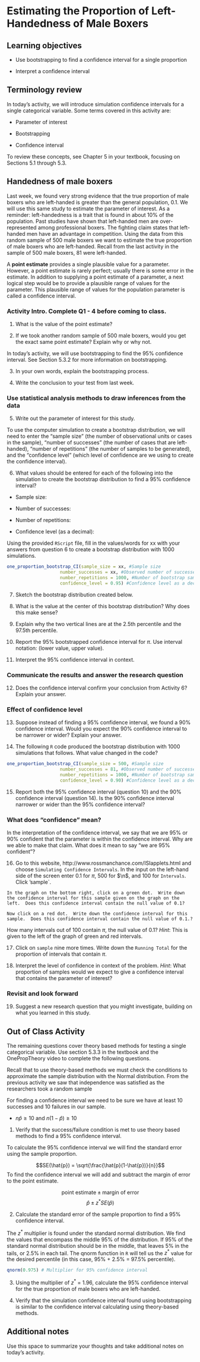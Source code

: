 # Estimating the Proportion of Left-Handedness of Male Boxers

## Learning objectives

* Use bootstrapping to find a confidence interval for a single proportion

* Interpret a confidence interval

## Terminology review

In today's activity, we will introduce simulation confidence intervals for a single categorical variable. Some terms covered in this activity are:

* Parameter of interest

* Bootstrapping

* Confidence interval

To review these concepts, see Chapter 5 in your textbook, focusing on Sections 5.1 through 5.3.

## Handedness of male boxers

Last week, we found very strong evidence that the true proportion of male boxers who are left-handed is greater than the general population, 0.1.  We will use this same study to estimate the parameter of interest.  As a reminder: left-handedness is a trait that is found in about 10% of the population. Past studies have shown that left-handed men are over-represented among professional boxers. The fighting claim states that left-handed men have an advantage in competition.  Using the data from this random sample of 500 male boxers we want to estimate the true proportion of male boxers who are left-handed.  Recall from the last activity in the sample of 500 male boxers, 81 were left-handed.

A **point estimate** provides a single plausible value for a parameter. However, a point estimate is rarely perfect; usually there is some error in the estimate. In addition to supplying a point estimate of a parameter, a next logical step would be to provide a plausible range of values for the parameter. This plausible range of values for the population parameter is called a confidence interval. 


### Activity Intro. Complete Q1 - 4 before coming to class. {-}

1.  What is the value of the point estimate?

\vspace{0.5in}

2.  If we took another random sample of 500 male boxers, would you get the exact same point estimate?  Explain why or why not.

\vspace{0.5in}

In today's activity, we will use bootstrapping to find the 95% confidence interval. See Section 5.3.2 for more information on bootstrapping.

3.  In your own words, explain the bootstrapping process.
\vspace{1in}

4.  Write the conclusion to your test from last week.

\vspace{0.5in}

### Use statistical analysis methods to draw inferences from the data {-}

5.  Write out the parameter of interest for this study.

\vspace{0.5in}

To use the computer simulation to create a bootstrap distribution, we will need to enter the "sample size" (the number of observational units or cases in the sample), "number of successes" (the number of cases that are left-handed), "number of repetitions" (the number of samples to be generated), and the "confidence level" (which level of confidence are we using to create the confidence interval).

6.  What values should be entered for each of the following into the simulation to create the bootstrap distribution to find a 95% confidence interval?

\vspace{.2in}
* Sample size:
 
\vspace{.2in}
* Number of successes:
    
\vspace{.2in}
* Number of repetitions:
    
\vspace{.2in}
* Confidence level (as a decimal):
    
\vspace{.2in}

Using the provided `RScript` file, fill in the values/words for xx with your answers from question 6 to create a bootstrap distribution with 1000 simulations.

```r
one_proportion_bootstrap_CI(sample_size = xx, #Sample size
                    number_successes = xx, #Observed number of successes
                    number_repetitions = 1000, #Number of bootstrap samples to use
                    confidence_level = 0.95) #Confidence level as a decimal
```
7.  Sketch the bootstrap distribution created below.

\vspace{1.5in}

8. What is the value at the center of this bootstrap distribution?  Why does this make sense?
\vspace{.8in}

9. Explain why the two vertical lines are at the 2.5th percentile and the 97.5th percentile.

\vspace{.8in}

10. Report the 95% bootstrapped confidence interval for $\pi$.  Use interval notation: (lower value, upper value).

\vspace{1in}
11.  Interpret the 95% confidence interval in context.

\vspace{.8in}

### Communicate the results and answer the research question {-}

12.  Does the confidence interval confirm your conclusion from Activity 6?  Explain your answer.

\vspace{1in}

### Effect of confidence level

13.  Suppose instead of finding a 95% confidence interval, we found a 90% confidence interval.  Would you expect the 90% confidence interval to be narrower or wider?  Explain your answer.

\vspace{0.5in}

14.  The following `R` code produced the bootstrap distribution with 1000 simulations that follows.  What value changed in the code? 

```r
one_proportion_bootstrap_CI(sample_size = 500, #Sample size
                    number_successes = 81, #Observed number of successes
                    number_repetitions = 1000, #Number of bootstrap samples to use
                    confidence_level = 0.90) #Confidence level as a decimal
```

\vspace{0.5in}

15.  Report both the 95% confidence interval (question 10) and the 90% confidence interval (question 14).  Is the 90% confidence interval narrower or wider than the 95% confidence interval?

\vspace{0.5in}

### What does "confidence" mean?

In the interpretation of the confidence interval, we say that we are 95% or 90% confident that the parameter is within the confidence interval.  Why are we able to make that claim.  What does it mean to say "we are 95% confident"?

16.  Go to this website, http://www.rossmanchance.com/ISIapplets.html and choose `Simulating Confidence Intervals`.  In the input on the left-hand side of the screen enter 0.1 for $\pi$, 500 for $\n$, and 100 for `Intervals`.  Click 'sample`.

    In the graph on the bottom right, click on a green dot.  Write down the confidence interval for this sample given on the graph on the left.  Does this confidence interval contain the null value of 0.1?

\vspace{0.5in}


    Now click on a red dot.  Write down the confidence interval for this sample.  Does this confidence interval contain the null value of 0.1.?

\vspace{0.5in}


How many intervals out of 100 contain $\pi$, the null value of 0.1? *Hint*:  This is given to the left of the graph of green and red intervals.

\vspace{0.5in}

17.  Click on `sample` nine more times.  Write down the `Running Total` for the proportion of intervals that contain $\pi$.  

\vspace{0.5in}

18.  Interpret the level of confidence in context of the problem.  *Hint*: What proportion of samples would we expect to give a confidence interval that contains the parameter of interest?

\vspace{1in}

### Revisit and look forward {-}

19. Suggest a new research question that you might investigate, building on what you learned in this study.

\vspace{.6in}

\newpage

## Out of Class Activity

The remaining questions cover theory based methods for testing a single categorical variable.  Use section 5.3.3 in the textbook and the OnePropTheory video to complete the following questions.

Recall that to use theory-based methods we must check the conditions to approximate the sample distribution with the Normal distribution.  From the previous activity we saw that independence was satisfied as the researchers took a random sample 

For finding a confidence interval we need to be sure we have at least 10 successes and 10 failures in our sample.

*  $n\hat{p}≥10$  and $n(1-\hat{p})≥10$

1.  Verify that the success/failure condition is met to use theory based methods to find a 95% confidence interval.  

\vspace{0.5in}

To calculate the 95% confidence interval we will find the standard error using the sample proportion.

$$SE(\hat{p}) = \sqrt{\frac{\hat{p}(1-\hat{p})}{n}}$$
To find the confidence interval we will add and subtract the margin of error to the point estimate.

$$\text{point estimate}\pm\text{margin of error}$$
$$\hat{p}\pm z^* SE(\hat{p})$$

2.  Calculate the standard error of the sample proportion to find a 95% confidence interval.

\vspace{0.5in}

The $z^*$ multiplier is found under the standard normal distribution. We find the values that encompass the middle 95% of the distribution.  If 95\% of the standard normal distribution should be in the middle, that leaves 5\% in the tails, or 2.5\% in each tail.  The qnorm function in `R` will tell us the $z^*$ value for the desired percentile (in this case, 95\% + 2.5\% = 97.5\% percentile). 

```r
qnorm(0.975) # Multiplier for 95% confidence interval
```

3. Using the multiplier of $z^*$ = 1.96, calculate the 95% confidence interval for the true proportion of male boxers who are left-handed. 

\vspace{1in}

4.  Verify that the simulation confidence interval found using bootstrapping is similar to the confidence interval calculating using theory-based methods.

\vspace{1in}

## Additional notes

Use this space to summarize your thoughts and take additional notes on today's activity.


